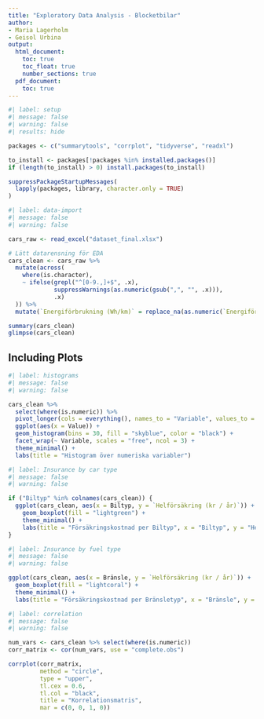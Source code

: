 ---
title: "Exploratory Data Analysis - Blocketbilar"
author:
- Maria Lagerholm
- Geisol Urbina
output:
  html_document:
    toc: true
    toc_float: true
    number_sections: true
  pdf_document:
    toc: true
---

```{r}
#| label: setup
#| message: false
#| warning: false
#| results: hide

packages <- c("summarytools", "corrplot", "tidyverse", "readxl")

to_install <- packages[!packages %in% installed.packages()]
if (length(to_install) > 0) install.packages(to_install)

suppressPackageStartupMessages(
  lapply(packages, library, character.only = TRUE)
)
```


```{r}
#| label: data-import
#| message: false
#| warning: false

cars_raw <- read_excel("dataset_final.xlsx")

# Lätt datarensning för EDA
cars_clean <- cars_raw %>%
  mutate(across(
    where(is.character),
    ~ ifelse(grepl("^[0-9.,]+$", .x),
             suppressWarnings(as.numeric(gsub(",", "", .x))),
             .x)
  )) %>%
  mutate(`Energiförbrukning (Wh/km)` = replace_na(as.numeric(`Energiförbrukning (Wh/km)`), 0))

summary(cars_clean)
glimpse(cars_clean)

```

## Including Plots

```{r}
#| label: histograms
#| message: false
#| warning: false

cars_clean %>%
  select(where(is.numeric)) %>%
  pivot_longer(cols = everything(), names_to = "Variable", values_to = "Value") %>%
  ggplot(aes(x = Value)) +
  geom_histogram(bins = 30, fill = "skyblue", color = "black") +
  facet_wrap(~ Variable, scales = "free", ncol = 3) +
  theme_minimal() +
  labs(title = "Histogram över numeriska variabler")

```


```{r}
#| label: Insurance by car type
#| message: false
#| warning: false

if ("Biltyp" %in% colnames(cars_clean)) {
  ggplot(cars_clean, aes(x = Biltyp, y = `Helförsäkring (kr / år)`)) +
    geom_boxplot(fill = "lightgreen") +
    theme_minimal() +
    labs(title = "Försäkringskostnad per Biltyp", x = "Biltyp", y = "Helförsäkring (kr/år)")
}

```

```{r}
#| label: Insurance by fuel type
#| message: false
#| warning: false

ggplot(cars_clean, aes(x = Bränsle, y = `Helförsäkring (kr / år)`)) +
  geom_boxplot(fill = "lightcoral") +
  theme_minimal() +
  labs(title = "Försäkringskostnad per Bränsletyp", x = "Bränsle", y = "Helförsäkring (kr/år)")

```

```{r}
#| label: correlation
#| message: false
#| warning: false

num_vars <- cars_clean %>% select(where(is.numeric))
corr_matrix <- cor(num_vars, use = "complete.obs")

corrplot(corr_matrix,
         method = "circle",
         type = "upper",
         tl.cex = 0.6,
         tl.col = "black",
         title = "Korrelationsmatris",
         mar = c(0, 0, 1, 0))

```



